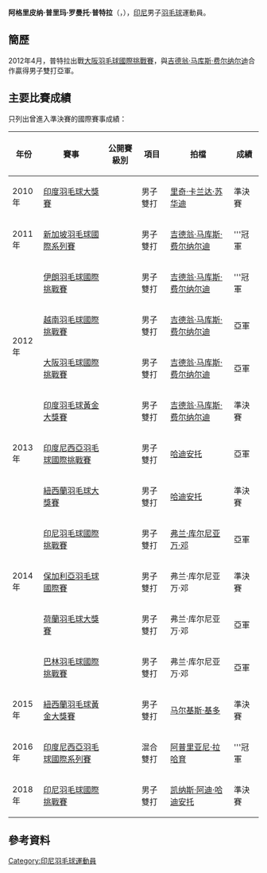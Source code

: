 {{noteTA|G1=Badminton}}
{{Infobox 羽球選手
| playername              = 阿格里皮纳·普里玛·罗曼托·普特拉<br/>{{lang|id|Agripinna Prima Rahmanto Putra}}
| image                   = 
| size                    = 
| caption                 = 
| birth_name              = 
| date_of_birth           = {{birth_date_and_age|1991|1|20}}
| place_of_birth          = {{INA}}
| residence               =
| height                  = 
| weight                  = 
| handedness              = 
| country                 = {{INA}}
| years_intldebut         =
| years_started           = 
| coach                   = 
| event                   = 男子雙打、混合雙打
| highest_ranking         = 第25位（男雙-[[吉德翁·马库斯·费尔纳尔迪|费尔纳尔迪]]）
| date_of_highest_ranking = 2013年1月10日<ref name="highest-ranking">[http://bwfcontent.tournamentsoftware.com/ranking/player.aspx?id=9193&player=195595 BWF World Ranking - Ranking of Agripinna Prima Rahmanto PUTRA (72715)]{{en}}</ref>
| current_ranking         = 第48位（男雙-[[马尔基斯·基多|基多]]）<br/>第54位（男雙-[[弗兰·库尔尼亚万·邓|库尔尼亚万]]）<br/>第123位（混雙-[[里基·艾美莉雅·普拉蒂普塔|普拉蒂普塔]]）<br/>第428位（混雙-[[里琳·阿米莉亚|阿米莉亚]]）<br/>第1275位（混雙-[[科马拉·戴维|科马拉·戴维]]）
| date_of_current_ranking = 2015年6月11日<ref>[http://bwfcontent.tournamentsoftware.com/ranking/category.aspx?id=9193&category=474 BWF World Ranking - BWF世界排名榜 (6/11/2015) - Men's doubles]{{en}}</ref><ref>[http://bwfcontent.tournamentsoftware.com/ranking/category.aspx?id=9193&category=476 BWF World Ranking - BWF世界排名榜 (6/11/2015) - Mixed doubles] {{Wayback|url=http://bwfcontent.tournamentsoftware.com/ranking/category.aspx?id=9193&category=476 |date=20181001141945 }}{{en}}</ref>
| played                  = 2勝–1負（男單）<br/>95勝–49負（男雙）<br/>7勝–10負（混雙）
| titles                  = 
| bwf_profile             = E4176A91-24C6-40CD-B9A4-68C57D138D4E
| bwf_id                  = 72715
| updated                 = 2015年6月12日
}}
{{MedalTableTop}}
{{MedalSport | 男子[[羽毛球|羽毛球]]}}
{{MedalCountry | {{INA}}}}
{{MedalBottom}}
'''阿格里皮纳·普里玛·罗曼托·普特拉'''（{{lang-id|'''Agripinna Prima Rahmanto Putra'''}}，{{bd|1991年|1月20日|}}），[[印尼|印尼]]男子[[羽毛球|羽毛球]]運動員。

==簡歷==
2012年4月，普特拉出戰[[2012年大阪羽毛球國際挑戰賽|大阪羽毛球國際挑戰賽]]，與[[吉德翁·马库斯·费尔纳尔迪|吉德翁·马库斯·费尔纳尔迪]]合作贏得男子雙打亞軍。

==主要比賽成績==
只列出曾進入準決賽的國際賽事成績：
{| class=wikitable style="text-align:center; font-size:small;" 
!width="50"|年份
!width="180"|賽事
!width="80"|公開賽級別
!width="60"|項目
!width="180"|拍檔
!width="50"|成績
|-
!rowspan="1"|2010年
|[[2010年印度羽毛球大獎賽|印度羽毛球大獎賽]]
|{{BWFGP}}
|男子雙打
|[[里奇·卡兰达·苏华迪|里奇·卡兰达·苏华迪]]
|bgcolor="#b8860b"|準決賽
|-
!rowspan="1"|2011年
|[[2011年新加坡羽毛球國際系列賽|新加坡羽毛球國際系列賽]]
|{{BWFIS}}
|男子雙打
|[[吉德翁·马库斯·费尔纳尔迪|吉德翁·马库斯·费尔纳尔迪]]
|bgcolor="gold"|'''冠軍
|-
!rowspan="4"|2012年
|[[2012年伊朗羽毛球國際挑戰賽|伊朗羽毛球國際挑戰賽]]
|{{BWFIC}}
|男子雙打
|[[吉德翁·马库斯·费尔纳尔迪|吉德翁·马库斯·费尔纳尔迪]]
|bgcolor="gold"|'''冠軍
|-
|[[2012年越南羽毛球國際挑戰賽|越南羽毛球國際挑戰賽]]
|{{BWFIC}}
|男子雙打
|[[吉德翁·马库斯·费尔纳尔迪|吉德翁·马库斯·费尔纳尔迪]]
|bgcolor="silver"|亞軍
|-
|[[2012年大阪羽毛球國際挑戰賽|大阪羽毛球國際挑戰賽]]
|{{BWFIC}}
|男子雙打
|[[吉德翁·马库斯·费尔纳尔迪|吉德翁·马库斯·费尔纳尔迪]]
|bgcolor="silver"|亞軍
|-
|[[2012年印度羽毛球黃金大獎賽|印度羽毛球黃金大獎賽]]
|{{BWFGPG}}
|男子雙打
|[[吉德翁·马库斯·费尔纳尔迪|吉德翁·马库斯·费尔纳尔迪]]
|bgcolor="#b8860b"|準決賽
|-
!rowspan="1"|2013年
|[[2013年印度尼西亞羽毛球國際挑戰賽|印度尼西亞羽毛球國際挑戰賽]]
|{{BWFIC}}
|男子雙打
|[[哈迪安托|哈迪安托]]
|bgcolor="silver"|亞軍
|-
!rowspan="5"|2014年
|[[2014年紐西蘭羽毛球大獎賽|紐西蘭羽毛球大獎賽]]
|{{BWFGP}}
|男子雙打
|[[哈迪安托|哈迪安托]]
|bgcolor="#b8860b"|準決賽
|-
|[[2014年印度尼西亞羽毛球國際挑戰賽|印尼羽毛球國際挑戰賽]]
|{{BWFIC}}
|男子雙打
|[[弗兰·库尔尼亚万·邓|弗兰·库尔尼亚万·邓]]
|bgcolor="silver"|亞軍
|-
|[[2014年保加利亞羽毛球國際賽|保加利亞羽毛球國際賽]]
|{{BWFIC}}
|男子雙打
|弗兰·库尔尼亚万·邓
|bgcolor="#b8860b"|準決賽
|-
|[[2014年荷蘭羽毛球大獎賽|荷蘭羽毛球大獎賽]]
|{{BWFGP}}
|男子雙打
|弗兰·库尔尼亚万·邓
|bgcolor="silver"|亞軍
|-
|[[2014年巴林羽毛球國際挑戰賽|巴林羽毛球國際挑戰賽]]
|{{BWFIC}}
|男子雙打
|弗兰·库尔尼亚万·邓
|bgcolor="silver"|亞軍
|-
!rowspan="1"|2015年
|[[2015年紐西蘭羽毛球黃金大獎賽|紐西蘭羽毛球黃金大獎賽]]
|{{BWFGPG}}
|男子雙打
|[[马尔基斯·基多|马尔基斯·基多]]
|bgcolor="#b8860b"|準決賽
|-
!rowspan="1"|2016年
|[[2016年印度尼西亞羽毛球國際系列賽|印度尼西亞羽毛球國際系列賽]]
|{{BWFIS}}
|混合雙打
|[[阿普里亚尼·拉哈育|阿普里亚尼·拉哈育]]
|bgcolor="gold"|'''冠軍
|-
!rowspan="1"|2018年
|[[2018年印度尼西亞羽毛球國際挑戰賽|印尼羽毛球國際挑戰賽]]
|{{BWFIC}}
|男子雙打
|[[凯纳斯·阿迪·哈迪安托|凯纳斯·阿迪·哈迪安托]]
|bgcolor="#b8860b"|準決賽
|}
{{BWF賽事級別索引}}

==參考資料==
{{Reflist}}

{{DEFAULTSORT:Putra, Agripina Prima Rahmanto}}
[[Category:印尼羽毛球運動員|Category:印尼羽毛球運動員]]